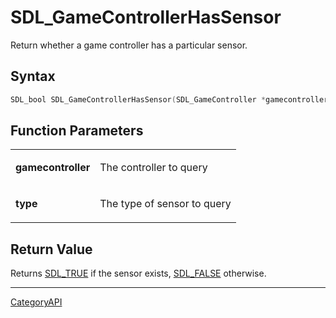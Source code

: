 = SDL_GameControllerHasSensor =

Return whether a game controller has a particular sensor.

== Syntax ==

<syntaxhighlight lang='c'>
SDL_bool SDL_GameControllerHasSensor(SDL_GameController *gamecontroller, SDL_SensorType type);
</syntaxhighlight>

== Function Parameters ==

{|
|'''gamecontroller'''
|The controller to query
|-
|'''type'''
|The type of sensor to query
|}

== Return Value ==

Returns [[SDL_TRUE]] if the sensor exists, [[SDL_FALSE]] otherwise.

----
[[CategoryAPI]]


